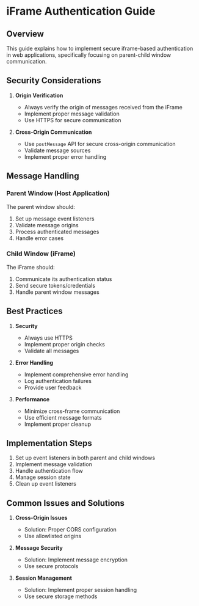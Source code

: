 # iFrame Authentication Guide

## Overview

This guide explains how to implement secure iframe-based authentication in web applications, specifically focusing on parent-child window communication.

## Security Considerations

1. **Origin Verification**

   - Always verify the origin of messages received from the iFrame
   - Implement proper message validation
   - Use HTTPS for secure communication

2. **Cross-Origin Communication**
   - Use `postMessage` API for secure cross-origin communication
   - Validate message sources
   - Implement proper error handling

## Message Handling

### Parent Window (Host Application)

The parent window should:

1. Set up message event listeners
2. Validate message origins
3. Process authenticated messages
4. Handle error cases

### Child Window (iFrame)

The iFrame should:

1. Communicate its authentication status
2. Send secure tokens/credentials
3. Handle parent window messages

## Best Practices

1. **Security**

   - Always use HTTPS
   - Implement proper origin checks
   - Validate all messages

2. **Error Handling**

   - Implement comprehensive error handling
   - Log authentication failures
   - Provide user feedback

3. **Performance**
   - Minimize cross-frame communication
   - Use efficient message formats
   - Implement proper cleanup

## Implementation Steps

1. Set up event listeners in both parent and child windows
2. Implement message validation
3. Handle authentication flow
4. Manage session state
5. Clean up event listeners

## Common Issues and Solutions

1. **Cross-Origin Issues**

   - Solution: Proper CORS configuration
   - Use allowlisted origins

2. **Message Security**

   - Solution: Implement message encryption
   - Use secure protocols

3. **Session Management**
   - Solution: Implement proper session handling
   - Use secure storage methods
